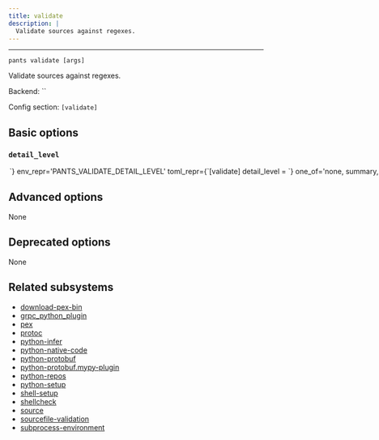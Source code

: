 ```yaml
---
title: validate
description: |
  Validate sources against regexes.
---
```



---

```
pants validate [args]
```

Validate sources against regexes.

Backend: <span className="color--primary">``</span>

Config section: <span className="color--primary">`[validate]`</span>

<span className={styles.options}>

## Basic options

### `detail_level`

<Option
  cli_repr={`--validate-detail-level=<DetailLevel>`}
  env_repr='PANTS_VALIDATE_DETAIL_LEVEL'
  toml_repr={`[validate]
detail_level = <DetailLevel>`}
  one_of='none, summary, nonmatching, names, all'
  default_repr={`nonmatching`}
>

How much detail to emit to the console.

</Option>

## Advanced options

None

## Deprecated options

None

## Related subsystems

- [download-pex-bin](../subsystems/download-pex-bin.mdx)
- [grpc_python_plugin](../subsystems/grpc_python_plugin.mdx)
- [pex](../subsystems/pex.mdx)
- [protoc](../subsystems/protoc.mdx)
- [python-infer](../subsystems/python-infer.mdx)
- [python-native-code](../subsystems/python-native-code.mdx)
- [python-protobuf](../subsystems/python-protobuf.mdx)
- [python-protobuf.mypy-plugin](../subsystems/python-protobuf.mypy-plugin.mdx)
- [python-repos](../subsystems/python-repos.mdx)
- [python-setup](../subsystems/python-setup.mdx)
- [shell-setup](../subsystems/shell-setup.mdx)
- [shellcheck](../subsystems/shellcheck.mdx)
- [source](../subsystems/source.mdx)
- [sourcefile-validation](../subsystems/sourcefile-validation.mdx)
- [subprocess-environment](../subsystems/subprocess-environment.mdx)

</span>
